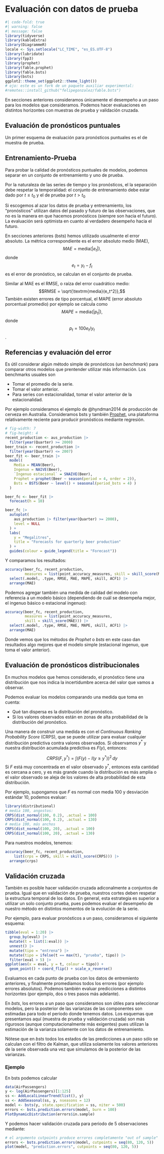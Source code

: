 # Evaluación con datos de prueba

```r
#| code-fold: true
#| warning: false
#| message: false
library(tidyverse)
library(kableExtra)
library(DiagrammeR)
locale <- Sys.setlocale("LC_TIME", "es_ES.UTF-8")
library(lubridate)
library(fpp3)
library(prophet)
library(fable.prophet)
library(fable.bsts)
library(bsts)
ggplot2::theme_set(ggplot2::theme_light())
# ojo: este es un fork de un paquete auxiliar experimental:
#remotes::install_github("felipegonzalez/fable.bsts")
```

En secciones anteriores consideramos únicamente el desempeño
a un paso para los modelos que consideramos. Podemos hacer evaluaciones
en distintos horizontes con muestras de prueba y validación cruzada.

## Evaluación de pronósticos puntuales

Un primer esquema de evaluación para pronósticos puntuales es el de
muestra de prueba.

::: callout-note
# Entrenamiento-Prueba
Para probar la calidad de pronósticos puntuales de modelos, podemos
separar en un conjunto de entrenamiento y uno de prueba.

Por la naturaleza de las series de tiempo y los pronósticos, el
la separación debe respetar la temporalidad: el conjunto de entrenamiento
debe estar dado por $t\leq t_0$ y el de prueba por $t > t_0$
:::

Si escogemos al azar los datos de prueba y entrenamiento, los "pronósticos"
utilizan datos del pasado y futuro de las observaciones, que no es la manera
en que hacemos pronósticos (siempre son hacia el futuro). La evaluación
será optimista en cuanto al verdadero desempeño hacia el futuro.

En secciones anteriores (bsts) hemos utilizado usualmente el
error absoluto. La métrica correspondiente es el error absoluto medio
(MAE),
$$MAE = \textrm{media}(|e_t|),$$
donde
$$e_t = y_t - f_t$$
es el error de pronóstico, se calculan en el conjunto de prueba.

Similar al MAE es el RMSE, o raíza del error cuadrático medio:
$$RMSE = \sqrt{\textrm{media}(e_t^2)},$$
También existen errores de tipo porcentual, el MAPE (error absoluto porcentual promedio) por ejemplo
se calcula como 
$$MAPE = \textrm{media}(|p_t|),$$
donde
$$p_t = 100 e_t / y_t$$.

## Referencias y evaluación del error

Es útil considerar algún método simple de pronósticos (un *benchmark*) para comparar otros modelos que prentender utilizar más información. Los benchmarks
usuales son

- Tomar el promedio de la serie.
- Tomar el valor anterior.
- Para series con estacionalidad, tomar el valor anterior de la estacionalidad.

Por ejemplo consideramos el ejemplo de @hyndman2014 de producción de cerveza
en Australia. Consideramos bsts y también [Prophet](https://facebook.github.io/prophet/), una plataforma relativamente
reciente para producir pronósticos mediante regresión.

```r
# fig-width: 7
# fig-height: 4
recent_production <- aus_production |>
  filter(year(Quarter) >= 2000)
beer_train <- recent_production |>
  filter(year(Quarter) <= 2007)
beer_fit <- beer_train |>
  model(
    Media = MEAN(Beer),
    Ingenuo = NAIVE(Beer),
    `Ingenuo estacional` = SNAIVE(Beer),
    Prophet = prophet(Beer ~ season(period = 4, order = 2)),
    Bsts = BSTS(Beer ~ level() + seasonal(period_bsts = 4) )
  )

beer_fc <- beer_fit |>
  forecast(h = 10)

beer_fc |>
  autoplot(
    aus_production |> filter(year(Quarter) >= 2000),
    level = NULL
  ) +
  labs(
    y = "Megalitres",
    title = "Forecasts for quarterly beer production"
  ) +
  guides(colour = guide_legend(title = "Forecast"))
```

Y comparamos los resultados:

```r
accuracy(beer_fc, recent_production, 
         measures = list(point_accuracy_measures, skill = skill_score(MAE))) |> 
  select(.model, .type, RMSE, MAE, MAPE, skill, ACF1) |> 
  arrange(MAE)
```
Podemos agregar también una medida de calidad del modelo con
referencia a un modelo básico (dependiendo de cuál se desempeña mejor,
el ingenuo básico o estacional ingenuo):

```r
accuracy(beer_fc, recent_production, 
         measures = list(point_accuracy_measures, 
         skill = skill_score(MAE))) |>
  select(.model, .type, RMSE, MAE, MAPE, skill, ACF1) |> 
  arrange(MAE)
```


Donde vemos que los métodos de *Prophet* o *bsts* en este
caso dan resultados algo mejores que el modelo
simple (estacional ingenuo, que toma el valor anterior).

## Evaluación de pronósticos distribucionales

En muchos modelos que hemos considerado, el pronóstico tiene una
distribución que nos indica la incertidumbre acerca del valor
que vamos a observar. 

Podemos evaluar los modelos comparando una medida
que toma en cuenta:

- Qué tan dispersa es la distribución del pronóstico.
- Si los valores observados están en zonas de alta probabilidad de la
distribución del pronóstico.

Una manera de construir una medida es con el *Continuous Ranking Probability
Score* (CRPS), que se puede utilizar para evaluar cualquier distribución predictiva
contra valores observados. Si observamos $y^*$ y nuestra distribución
acumulada predictiva es $F(y)$, entonces:

$$
CRPS(F, y^*) =  \int (F(y) - I(y\geq y^*))^2 \,dy
$$
Si $F$ está muy concentrada en el valor observado $y^*$, entonces
esta cantidad es cercana a cero, y es más grande cuando la distribución
es más amplia o el valor observado se aleja de los valores de alta probabilidad
de esta distribución. 

Por ejemplo, supongamos que $F$ es normal con media 100 y desviación estándar
10, podemos evaluar:

```r
library(distributional)
# media 100, angostos:
CRPS(dist_normal(100, 0.2), .actual = 100)
CRPS(dist_normal(100, 0.2), .actual = 130)
# media 100, más anchos
CRPS(dist_normal(100, 20), .actual = 100)
CRPS(dist_normal(100, 20), .actual = 130)
```


Para nuestros modelos, tenemos:


```r
accuracy(beer_fc, recent_production, 
    list(crps = CRPS, skill = skill_score(CRPS))) |> 
  arrange(crps)
```
## Validación cruzada

También es posible hacer validación cruzada adiconalmente a conjuntos de prueba. Igual que en validación de prueba, nuestros cortes deben
respetar la estructura temporal de los datos. En general, esta estrategia
es superior a utilizar un solo conjunto prueba, pues podemos evaluar el
desempeño de nuestro método en distintos momentos de la evolución de la serie.

Por ejemplo,
para evaluar pronósticos a un paso, consideramos el siguiente esquema:

```r
tibble(eval = 1:20) |> 
  group_by(eval) |> 
  mutate(t = list(1:eval)) |> 
  unnest() |> 
  mutate(tipo = "entrena") |> 
  mutate(tipo = ifelse(t == max(t), "prueba", tipo)) |> 
  filter(eval > 5) |> 
ggplot(aes(x = eval, y = t, colour = tipo)) +
  geom_point() + coord_flip() + scale_x_reverse()
```

Evaluamos en cada punto de prueba con los datos de entremiento anteriores,
y finalmente promediamos todos los errores (por ejemplo errores absolutos).
Podemos también evaluar predicciones a distintos horizontes (por ejemplo, dos o tres pasos más adelante).

::: callout-tip

En *bsts*, los errores a un paso que consideramos son útiles para seleccionar
modelos, pero la posterior de las
varianzas de las componentes son estimadas para todo el
periodo donde tenemos datos. Los esquemas que presentamos aquí (muestra de
prueba y validación cruzada) son más rigurosos (aunque computacionalmente más exigentes) pues utilizan la estimación 
de la varianza solamente con los datos de entrenamiento.

Nótese que en *bsts* todos los estados de las predicciones a un paso 
sólo se calculan con el filtro de Kalman, que utiliza solamente los valores anteriores de la serie observada una vez que simulamos de la
posterior de las varianzas.

:::


### Ejemplo

En bsts podemos calcular

```r
data(AirPassengers)
y <- log(AirPassengers)[1:125]
ss <- AddLocalLinearTrend(list(), y)
ss <- AddSeasonal(ss, y, nseasons = 12)
model <- bsts(y, state.specification = ss, niter = 500)
errors <- bsts.prediction.errors(model, burn = 100)
PlotDynamicDistribution(errors$in.sample)
```

Y podemos hacer validación cruzada para periodo de 5 observaciones mediante:

```r
# el argumento cutpoints produce errores completamente "out of sample"
errors <- bsts.prediction.errors(model, cutpoints = seq(80, 120, 5))
plot(model, "prediction.errors", cutpoints = seq(80, 120, 5))
```





